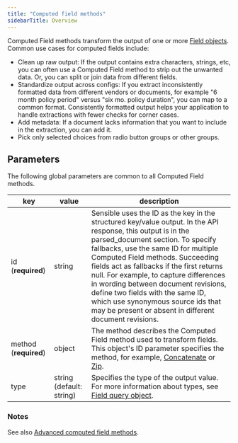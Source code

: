 ```yaml
---
title: "Computed field methods"
sidebarTitle: Overview
---
```


Computed Field methods transform the output of one or more [Field objects](https://sensible-87.mintlify.app/senseml-reference/field-query-object/overview). Common use cases for computed fields include:

* Clean up raw output: If the output contains extra characters, strings, etc, you can often use a Computed Field method to strip out the unwanted data. Or, you can split or join data from different fields.
* Standardize output across configs: If you extract inconsistently formatted data from different vendors or documents, for example "6 month policy period" versus "six mo. policy duration", you can map to a common format. Consistently formatted output helps your application to handle extractions with fewer checks for corner cases.
* Add metadata: If a document lacks information that you want to include in the extraction, you can add it.
* Pick only selected choices from radio button groups or other groups.

## Parameters

The following global parameters are common to all Computed Field methods.

| key                   | value                    | description                                                                                                                                                                                                                                                                                                                                                                                                                                                                                     |
| --------------------- | ------------------------ | ----------------------------------------------------------------------------------------------------------------------------------------------------------------------------------------------------------------------------------------------------------------------------------------------------------------------------------------------------------------------------------------------------------------------------------------------------------------------------------------------- |
| id (**required**)     | string                   | Sensible uses the ID as the key in the structured key/value output. In the API response, this output is in the parsed\_document section. To specify fallbacks, use the same ID for multiple Computed Field methods. Succeeding fields act as fallbacks if the first returns null. For example, to capture differences in wording between document revisions, define two fields with the same ID, which use synonymous source ids that may be present or absent in different document revisions. |
| method (**required**) | object                   | The method describes the Computed Field method used to transform fields. This object's ID parameter specifies the method, for example, [Concatenate](https://sensible-87.mintlify.app/senseml-reference/computed-field-methods/concatenate) or [Zip](https://sensible-87.mintlify.app/senseml-reference/computed-field-methods/zip).                                                                                                                                                                                                                                                                                                    |
| type                  | string (default: string) | Specifies the type of the output value. For more information about types, see [Field query object](https://sensible-87.mintlify.app/senseml-reference/field-query-object/overview).                                                                                                                                                                                                                                                                                                                                                                   |

### Notes

See also [Advanced computed field methods](https://sensible-87.mintlify.app/senseml-reference/advanced-computed-field-methods/overview).